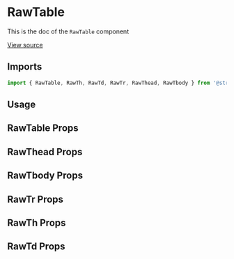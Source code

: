 

<Meta of={RawTableStories} />

# RawTable

This is the doc of the `RawTable` component

[View source](https://github.com/strapi/design-system/tree/main/packages/design-system/src/RawTable)

## Imports

```js
import { RawTable, RawTh, RawTd, RawTr, RawThead, RawTbody } from '@strapi/design-system';
```

## Usage

<Canvas of={RawTableStories.Base} />

<Canvas of={RawTableStories.Simple} />

<Canvas of={RawTableStories.Aria} />

## RawTable Props

<ArgTypes of={RawTable} />

## RawThead Props

<ArgTypes of={RawThead} />

## RawTbody Props

<ArgTypes of={RawTbody} />

## RawTr Props

<ArgTypes of={RawTr} />

## RawTh Props

<ArgTypes of={RawTh} />

## RawTd Props

<ArgTypes of={RawTd} />
